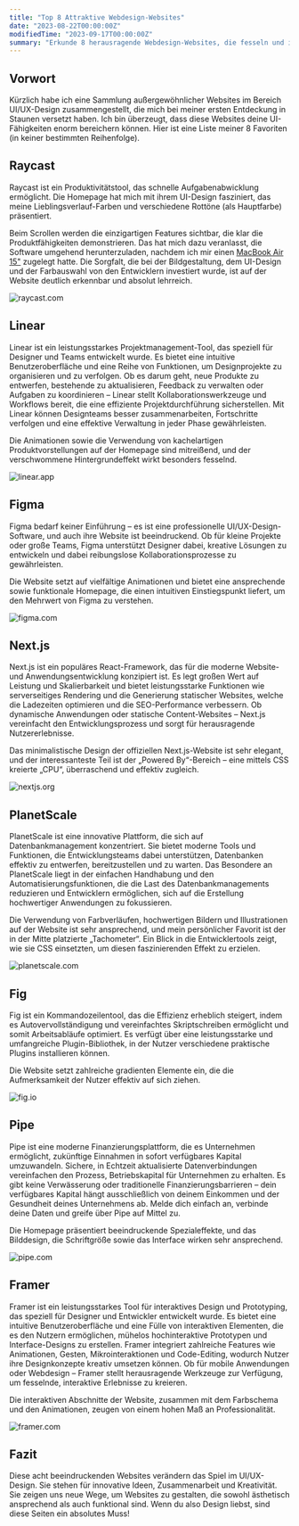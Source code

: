 ```yaml
---
title: "Top 8 Attraktive Webdesign-Websites"
date: "2023-08-22T00:00:00Z"
modifiedTime: "2023-09-17T00:00:00Z"
summary: "Erkunde 8 herausragende Webdesign-Websites, die fesseln und inspirieren. Hebe dein Design-Spiel mit diesen erstklassigen Plattformen auf ein neues Niveau."
---
```


## Vorwort

Kürzlich habe ich eine Sammlung außergewöhnlicher Websites im Bereich UI/UX-Design zusammengestellt, die mich bei meiner ersten Entdeckung in Staunen versetzt haben. Ich bin überzeugt, dass diese Websites deine UI-Fähigkeiten enorm bereichern können. Hier ist eine Liste meiner 8 Favoriten (in keiner bestimmten Reihenfolge).

## Raycast

Raycast ist ein Produktivitätstool, das schnelle Aufgabenabwicklung ermöglicht. Die Homepage hat mich mit ihrem UI-Design fasziniert, das meine Lieblingsverlauf-Farben und verschiedene Rottöne (als Hauptfarbe) präsentiert.

Beim Scrollen werden die einzigartigen Features sichtbar, die klar die Produktfähigkeiten demonstrieren. Das hat mich dazu veranlasst, die Software umgehend herunterzuladen, nachdem ich mir einen [MacBook Air 15"](/uses) zugelegt hatte. Die Sorgfalt, die bei der Bildgestaltung, dem UI-Design und der Farbauswahl von den Entwicklern investiert wurde, ist auf der Website deutlich erkennbar und absolut lehrreich.

<Image
  src='/images/blog/top-8-attractive-web-design-websites/raycast-com.png'
  width={1920}
  height={1024}
  alt='raycast.com'
/>

<LinkCard href='https://raycast.com' hostname='raycast.com' title='Raycast' />

## Linear

Linear ist ein leistungsstarkes Projektmanagement-Tool, das speziell für Designer und Teams entwickelt wurde. Es bietet eine intuitive Benutzeroberfläche und eine Reihe von Funktionen, um Designprojekte zu organisieren und zu verfolgen. Ob es darum geht, neue Produkte zu entwerfen, bestehende zu aktualisieren, Feedback zu verwalten oder Aufgaben zu koordinieren – Linear stellt Kollaborationswerkzeuge und Workflows bereit, die eine effiziente Projektdurchführung sicherstellen. Mit Linear können Designteams besser zusammenarbeiten, Fortschritte verfolgen und eine effektive Verwaltung in jeder Phase gewährleisten.

Die Animationen sowie die Verwendung von kachelartigen Produktvorstellungen auf der Homepage sind mitreißend, und der verschwommene Hintergrundeffekt wirkt besonders fesselnd.

<Image
  src='/images/blog/top-8-attractive-web-design-websites/linear-app.png'
  width={1920}
  height={1024}
  alt='linear.app'
/>

<LinkCard href='https://linear.app' hostname='linear.app' title='Linear' />

## Figma

Figma bedarf keiner Einführung – es ist eine professionelle UI/UX-Design-Software, und auch ihre Website ist beeindruckend. Ob für kleine Projekte oder große Teams, Figma unterstützt Designer dabei, kreative Lösungen zu entwickeln und dabei reibungslose Kollaborationsprozesse zu gewährleisten.

Die Website setzt auf vielfältige Animationen und bietet eine ansprechende sowie funktionale Homepage, die einen intuitiven Einstiegspunkt liefert, um den Mehrwert von Figma zu verstehen.

<Image
  src='/images/blog/top-8-attractive-web-design-websites/figma-com.png'
  width={1920}
  height={1024}
  alt='figma.com'
/>

<LinkCard href='https://figma.com' hostname='figma.com' title='Figma' />

## Next.js

Next.js ist ein populäres React-Framework, das für die moderne Website- und Anwendungsentwicklung konzipiert ist. Es legt großen Wert auf Leistung und Skalierbarkeit und bietet leistungsstarke Funktionen wie serverseitiges Rendering und die Generierung statischer Websites, welche die Ladezeiten optimieren und die SEO-Performance verbessern. Ob dynamische Anwendungen oder statische Content-Websites – Next.js vereinfacht den Entwicklungsprozess und sorgt für herausragende Nutzererlebnisse.

Das minimalistische Design der offiziellen Next.js-Website ist sehr elegant, und der interessanteste Teil ist der „Powered By“-Bereich – eine mittels CSS kreierte „CPU“, überraschend und effektiv zugleich.

<Image
  src='/images/blog/top-8-attractive-web-design-websites/nextjs-org.png'
  width={1920}
  height={1024}
  alt='nextjs.org'
/>

<LinkCard href='https://nextjs.org' hostname='nextjs.org' title='Nextjs' />

## PlanetScale

PlanetScale ist eine innovative Plattform, die sich auf Datenbankmanagement konzentriert. Sie bietet moderne Tools und Funktionen, die Entwicklungsteams dabei unterstützen, Datenbanken effektiv zu entwerfen, bereitzustellen und zu warten. Das Besondere an PlanetScale liegt in der einfachen Handhabung und den Automatisierungsfunktionen, die die Last des Datenbankmanagements reduzieren und Entwicklern ermöglichen, sich auf die Erstellung hochwertiger Anwendungen zu fokussieren.

Die Verwendung von Farbverläufen, hochwertigen Bildern und Illustrationen auf der Website ist sehr ansprechend, und mein persönlicher Favorit ist der in der Mitte platzierte „Tachometer“. Ein Blick in die Entwicklertools zeigt, wie sie CSS einsetzten, um diesen faszinierenden Effekt zu erzielen.

<Image
  src='/images/blog/top-8-attractive-web-design-websites/planetscale-com.png'
  width={1920}
  height={1024}
  alt='planetscale.com'
/>

<LinkCard href='https://planetscale.com' hostname='planetscale.com' title='PlanetScale' />

## Fig

Fig ist ein Kommandozeilentool, das die Effizienz erheblich steigert, indem es Autovervollständigung und vereinfachtes Skriptschreiben ermöglicht und somit Arbeitsabläufe optimiert. Es verfügt über eine leistungsstarke und umfangreiche Plugin-Bibliothek, in der Nutzer verschiedene praktische Plugins installieren können.

Die Website setzt zahlreiche gradienten Elemente ein, die die Aufmerksamkeit der Nutzer effektiv auf sich ziehen.

<Image
  src='/images/blog/top-8-attractive-web-design-websites/fig-io.png'
  width={1920}
  height={1024}
  alt='fig.io'
/>

<LinkCard href='https://fig.io' hostname='fig.io' title='Fig' />

## Pipe

Pipe ist eine moderne Finanzierungsplattform, die es Unternehmen ermöglicht, zukünftige Einnahmen in sofort verfügbares Kapital umzuwandeln. Sichere, in Echtzeit aktualisierte Datenverbindungen vereinfachen den Prozess, Betriebskapital für Unternehmen zu erhalten. Es gibt keine Verwässerung oder traditionelle Finanzierungsbarrieren – dein verfügbares Kapital hängt ausschließlich von deinem Einkommen und der Gesundheit deines Unternehmens ab. Melde dich einfach an, verbinde deine Daten und greife über Pipe auf Mittel zu.

Die Homepage präsentiert beeindruckende Spezialeffekte, und das Bilddesign, die Schriftgröße sowie das Interface wirken sehr ansprechend.

<Image
  src='/images/blog/top-8-attractive-web-design-websites/pipe-com.png'
  width={1920}
  height={1024}
  alt='pipe.com'
/>

<LinkCard href='https://pipe.com' hostname='pipe.com' title='Pipe' />

## Framer

Framer ist ein leistungsstarkes Tool für interaktives Design und Prototyping, das speziell für Designer und Entwickler entwickelt wurde. Es bietet eine intuitive Benutzeroberfläche und eine Fülle von interaktiven Elementen, die es den Nutzern ermöglichen, mühelos hochinteraktive Prototypen und Interface-Designs zu erstellen. Framer integriert zahlreiche Features wie Animationen, Gesten, Mikrointeraktionen und Code-Editing, wodurch Nutzer ihre Designkonzepte kreativ umsetzen können. Ob für mobile Anwendungen oder Webdesign – Framer stellt herausragende Werkzeuge zur Verfügung, um fesselnde, interaktive Erlebnisse zu kreieren.

Die interaktiven Abschnitte der Website, zusammen mit dem Farbschema und den Animationen, zeugen von einem hohen Maß an Professionalität.

<Image
  src='/images/blog/top-8-attractive-web-design-websites/framer-com.png'
  width={1920}
  height={1024}
  alt='framer.com'
/>

<LinkCard href='https://framer.com' hostname='framer.com' title='Framer' />

## Fazit

Diese acht beeindruckenden Websites verändern das Spiel im UI/UX-Design. Sie stehen für innovative Ideen, Zusammenarbeit und Kreativität. Sie zeigen uns neue Wege, um Websites zu gestalten, die sowohl ästhetisch ansprechend als auch funktional sind. Wenn du also Design liebst, sind diese Seiten ein absolutes Muss!
